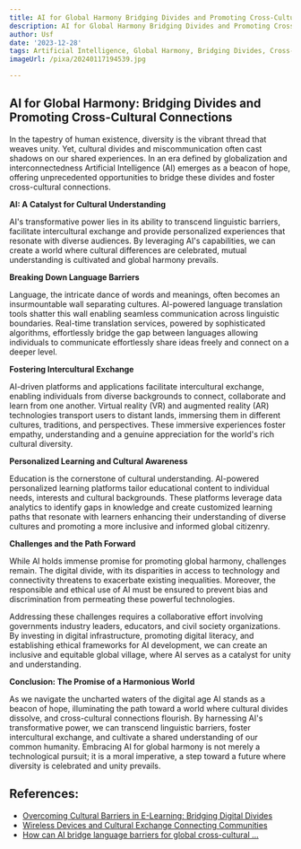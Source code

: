 ```yaml
---
title: AI for Global Harmony Bridging Divides and Promoting Cross-Cultural Connections
description: AI for Global Harmony Bridging Divides and Promoting Cross-Cultural Connections
author: Usf
date: '2023-12-28'
tags: Artificial Intelligence, Global Harmony, Bridging Divides, Cross-Cultural Connections
imageUrl: /pixa/20240117194539.jpg

---
```

## AI for Global Harmony: Bridging Divides and Promoting Cross-Cultural Connections

In the tapestry of human existence, diversity is the vibrant thread that weaves unity. Yet, cultural divides and miscommunication often cast shadows on our shared  experiences. In an era defined by globalization and interconnectedness Artificial Intelligence (AI) emerges  as a beacon of hope, offering unprecedented opportunities to bridge these divides and foster cross-cultural connections.

**AI: A Catalyst for Cultural Understanding**

AI's transformative power lies in its ability to transcend linguistic barriers, facilitate intercultural exchange and  provide personalized experiences that resonate with diverse audiences. By leveraging AI's  capabilities, we  can create a  world  where cultural  differences are celebrated, mutual understanding is cultivated and global harmony prevails.

**Breaking Down Language Barriers**

Language, the  intricate dance of words and  meanings, often becomes an insurmountable  wall separating cultures. AI-powered  language translation tools shatter this  wall enabling seamless communication across linguistic  boundaries. Real-time translation services, powered by sophisticated  algorithms, effortlessly bridge the  gap between  languages allowing individuals to communicate effortlessly share ideas freely and connect on a deeper level.

**Fostering  Intercultural Exchange**

AI-driven platforms and applications facilitate  intercultural exchange, enabling individuals  from  diverse  backgrounds to connect, collaborate  and learn from one another. Virtual reality (VR) and augmented  reality  (AR) technologies transport users to distant lands, immersing  them in  different cultures, traditions, and  perspectives. These immersive experiences foster empathy, understanding and a genuine appreciation for the world's rich cultural  diversity.

**Personalized Learning and  Cultural Awareness**

Education is the cornerstone of cultural understanding. AI-powered personalized learning platforms tailor educational content to individual needs, interests and cultural backgrounds. These platforms leverage data analytics to identify gaps in knowledge and create customized learning paths  that  resonate with learners  enhancing their understanding of diverse cultures and  promoting a more  inclusive and informed global citizenry.

**Challenges and the Path Forward**

While AI holds immense promise for promoting global harmony, challenges remain. The digital divide, with its  disparities in access to technology and connectivity  threatens to exacerbate existing inequalities. Moreover, the responsible and ethical use of AI must be ensured to prevent bias and discrimination from permeating these powerful technologies.

Addressing these  challenges requires  a collaborative effort involving governments industry leaders, educators, and civil society organizations. By investing in digital  infrastructure, promoting digital literacy, and establishing ethical frameworks for AI development, we can create an inclusive and equitable  global village,  where AI serves as a catalyst for unity and understanding.

**Conclusion: The Promise of a Harmonious World**

As we navigate the uncharted waters of the  digital age AI stands as a  beacon of hope, illuminating the path toward a world where cultural divides dissolve, and cross-cultural connections flourish. By harnessing AI's transformative power, we can transcend linguistic barriers, foster intercultural exchange, and cultivate a shared understanding of our common humanity. Embracing AI for global harmony is not merely a technological  pursuit; it is a  moral imperative, a step toward  a future where diversity is celebrated and unity prevails.

## References:
- [Overcoming Cultural Barriers in E-Learning: Bridging Digital Divides](https://www.linkedin.com/pulse/overcoming-cultural-barriers-e-learning-greenlms)
- [Wireless Devices and Cultural Exchange Connecting Communities](https://utilitiesone.com/wireless-devices-and-cultural-exchange-connecting-communities)
- [How can AI bridge language barriers for global cross-cultural ...](https://medium.com/@yagnesh.pandya/how-can-ai-bridge-language-barriers-for-global-cross-cultural-understanding-1a619471b51c)
